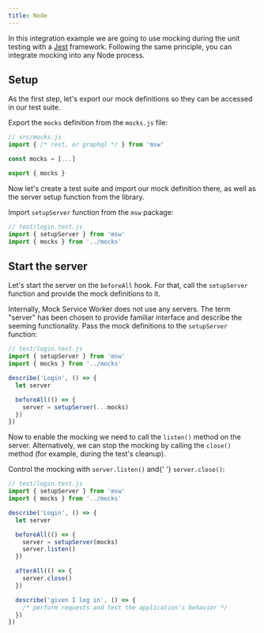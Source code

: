 ```yaml
---
title: Node
---
```


In this integration example we are going to use mocking during the unit testing with a [Jest](https://jestjs.io/) framework. Following the same principle, you can integrate mocking into any Node process.

## Setup

As the first step, let's export our mock definitions so they can be accessed in our test suite.

<Action>
  Export the <code>mocks</code> definition from the <code>mocks.js</code> file:
</Action>

```js showLineNumbers focusedLines=6
// src/mocks.js
import { /* rest, or graphql */ } from 'msw'

const mocks = [...]

export { mocks }
```

Now let's create a test suite and import our mock definition there, as well as the server setup function from the library.

<Action>
  Import <code>setupServer</code> function from the <code>msw</code> package:
</Action>

```js showLineNumbers focusedLines=2-3
// test/login.test.js
import { setupServer } from 'msw'
import { mocks } from '../mocks'
```

## Start the server

Let's start the server on the `beforeAll` hook. For that, call the `setupServer` function and provide the mock definitions to it.

<Hint>
  Internally, Mock Service Worker does not use any servers. The term "server"
  has been chosen to provide familiar interface and describe the seeming
  functionality.
</Hint>
<Action>
  Pass the mock definitions to the <code>setupServer</code> function:
</Action>

```js showLineNumbers focusedLines=6,9
// test/login.test.js
import { setupServer } from 'msw'
import { mocks } from '../mocks'

describe('Login', () => {
  let server

  beforeAll(() => {
    server = setupServer(...mocks)
  })
})
```

Now to enable the mocking we need to call the `listen()` method on the server. Alternatively, we can stop the mocking by calling the `close()` method (for example, during the test's cleanup).

<Action>
  Control the mocking with <code>server.listen()</code> and{' '}
  <code>server.close()</code>:
</Action>

```js showLineNumbers focusedLines=10,14
// test/login.test.js
import { setupServer } from 'msw'
import { mocks } from '../mocks'

describe('Login', () => {
  let server

  beforeAll(() => {
    server = setupServer(mocks)
    server.listen()
  })

  afterAll(() => {
    server.close()
  })

  describe('given I log in', () => {
    /* perform requests and test the application's behavior */
  })
})
```
